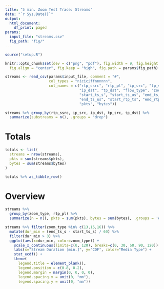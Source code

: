 ```yaml
---
title: "5 min. Zoom Test Trace: Streams"
date: "`r Sys.Date()`"
output:
  html_document:
    df_print: paged
params:
  input_file: "streams.csv"
  fig_path: "fig/"
---
```


```R
source("setup.R")

knitr::opts_chunk$set(dev = c("png", "pdf"), fig.width = 9, fig.height = 4.5,
  fig.align = "center", fig.keep = "high", fig.path = params$fig_path)
```

```R
streams <- read_csv(params$input_file, comment = "#",
                    col_types = "niciciffnnnnnn", 
                    col_names = c("rtp_ssrc", "rtp_pl", "ip_src", "tp_src",
                                  "ip_dst", "tp_dst", "flow_type", "zoom_type",
                                  "start_ts_s", "start_ts_us", "end_ts_s",
                                  "end_ts_us", "start_rtp_ts", "end_rtp_ts",
                                  "pkts", "bytes"))
```

```r
streams %>% group_by(rtp_ssrc, ip_src, ip_dst, tp_src, tp_dst) %>%
  summarize(substreams = n(), .groups = "drop")
```

# Totals

```r
totals <- list(
  streams = nrow(streams),
  pkts = sum(streams$pkts),
  bytes = sum(streams$bytes)
)

totals %>% as_tibble_row()
```

# Overview

```r
streams %>%
  group_by(zoom_type, rtp_pl) %>%
  summarize(n = n(), pkts = sum(pkts), bytes = sum(bytes), .groups = 'drop')
```


```r
streams %>% filter(zoom_type %in% c(13,15,16)) %>%
  mutate(dur_min = (end_ts_s - start_ts_s) / 60) %>%
  filter(dur_min > 0) %>%
  ggplot(aes(x=dur_min, color=zoom_type)) +
    scale_x_continuous(limits=c(0, 120), breaks=c(0, 30, 60, 90, 120)) +
    labs(x="Stream Duration [min.]", y="CDF", color="Media Type") +
    stat_ecdf() +
    theme(
      legend.title = element_blank(),
      legend.position = c(0.8, 0.2),
      legend.margin = margin(0, 0, 0, 0),
      legend.spacing.x = unit(0, "mm"),
      legend.spacing.y = unit(0, "mm"))
```


